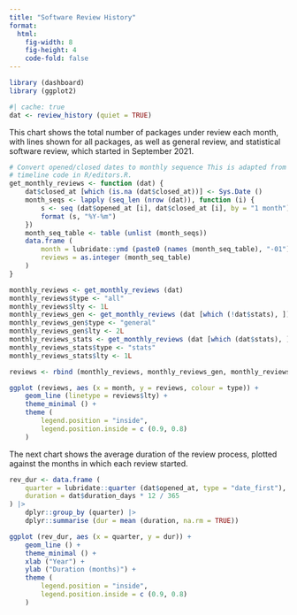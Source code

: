 ```yaml
---
title: "Software Review History"
format: 
  html:
    fig-width: 8
    fig-height: 4
    code-fold: false
---
```


```r
library (dashboard)
library (ggplot2)
```


```r
#| cache: true
dat <- review_history (quiet = TRUE)
```

This chart shows the total number of packages under review each month, with
lines shown for all packages, as well as general review, and statistical
software review, which started in September 2021.


```r
# Convert opened/closed dates to monthly sequence This is adapted from the editors
# timeline code in R/editors.R.
get_monthly_reviews <- function (dat) {
    dat$closed_at [which (is.na (dat$closed_at))] <- Sys.Date ()
    month_seqs <- lapply (seq_len (nrow (dat)), function (i) {
        s <- seq (dat$opened_at [i], dat$closed_at [i], by = "1 month")
        format (s, "%Y-%m")
    })
    month_seq_table <- table (unlist (month_seqs))
    data.frame (
        month = lubridate::ymd (paste0 (names (month_seq_table), "-01")),
        reviews = as.integer (month_seq_table)
    )
}

monthly_reviews <- get_monthly_reviews (dat)
monthly_reviews$type <- "all"
monthly_reviews$lty <- 1L
monthly_reviews_gen <- get_monthly_reviews (dat [which (!dat$stats), ])
monthly_reviews_gen$type <- "general"
monthly_reviews_gen$lty <- 2L
monthly_reviews_stats <- get_monthly_reviews (dat [which (dat$stats), ])
monthly_reviews_stats$type <- "stats"
monthly_reviews_stats$lty <- 1L

reviews <- rbind (monthly_reviews, monthly_reviews_gen, monthly_reviews_stats)
```

```r
ggplot (reviews, aes (x = month, y = reviews, colour = type)) +
    geom_line (linetype = reviews$lty) +
    theme_minimal () +
    theme (
        legend.position = "inside",
        legend.position.inside = c (0.9, 0.8)
    )
```

The next chart shows the average duration of the review process, plotted
against the months in which each review started.

```r
rev_dur <- data.frame (
    quarter = lubridate::quarter (dat$opened_at, type = "date_first"),
    duration = dat$duration_days * 12 / 365
) |>
    dplyr::group_by (quarter) |>
    dplyr::summarise (dur = mean (duration, na.rm = TRUE))
```

```r
ggplot (rev_dur, aes (x = quarter, y = dur)) +
    geom_line () +
    theme_minimal () +
    xlab ("Year") +
    ylab ("Duration (months)") +
    theme (
        legend.position = "inside",
        legend.position.inside = c (0.9, 0.8)
    )
```
